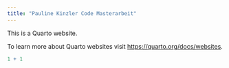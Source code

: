 ```yaml
---
title: "Pauline Kinzler Code Masterarbeit"
---
```


This is a Quarto website.

To learn more about Quarto websites visit <https://quarto.org/docs/websites>.

```r
1 + 1
```
